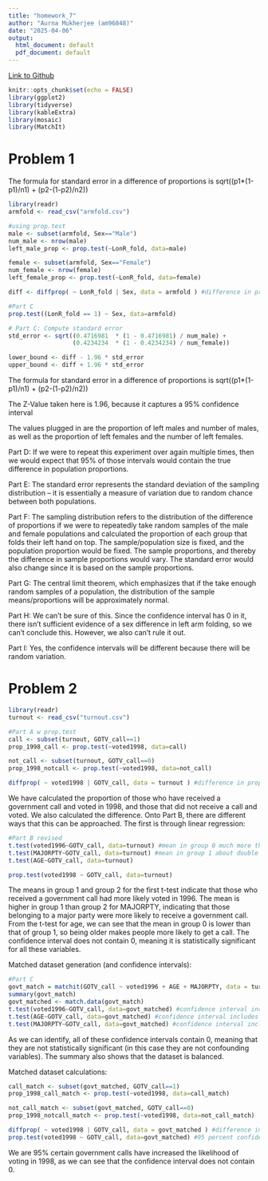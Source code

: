 ```yaml
---
title: "homework_7"
author: "Aurna Mukherjee (am96848)"
date: "2025-04-06"
output:
  html_document: default
  pdf_document: default
---
```


[Link to Github](https://github.com/aurnam18/hw7)

```r
knitr::opts_chunk$set(echo = FALSE)
library(ggplot2)
library(tidyverse)
library(kableExtra)
library(mosaic)
library(MatchIt)
```

# **Problem 1**

The formula for standard error in a difference of proportions is sqrt((p1\*(1-p1)/n1) + (p2-(1-p2)/n2))

```r
library(readr)
armfold <- read_csv("armfold.csv")

#using prop.test
male <- subset(armfold, Sex=="Male")
num_male <- nrow(male)
left_male_prop <- prop.test(~LonR_fold, data=male)

female <- subset(armfold, Sex=="Female")
num_female <- nrow(female)
left_female_prop <- prop.test(~LonR_fold, data=female)

diff <- diffprop( ~ LonR_fold | Sex, data = armfold ) #difference in proportions

#Part C
prop.test((LonR_fold == 1) ~ Sex, data=armfold)

# Part C: Compute standard error
std_error <- sqrt((0.4716981  * (1 - 0.4716981) / num_male) + 
                  (0.4234234  * (1 - 0.4234234) / num_female))

lower_bound <- diff - 1.96 * std_error
upper_bound <- diff + 1.96 * std_error
```

The formula for standard error in a difference of proportions is sqrt((p1\*(1-p1)/n1) + (p2-(1-p2)/n2))

The Z-Value taken here is 1.96, because it captures a 95% confidence interval

The values plugged in are the proportion of left males and number of males, as well as the proportion of left females and the number of left females.

Part D: If we were to repeat this experiment over again multiple times, then we would expect that 95% of those intervals would contain the true difference in population proportions.

Part E: The standard error represents the standard deviation of the sampling distribution – it is essentially a measure of variation due to random chance between both populations.

Part F: The sampling distribution refers to the distribution of the difference of proportions if we were to repeatedly take random samples of the male and female populations and calculated the proportion of each group that folds their left hand on top. The sample/population size is fixed, and the population proportion would be fixed. The sample proportions, and thereby the difference in sample proportions would vary. The standard error would also change since it is based on the sample proportions.

Part G: The central limit theorem, which emphasizes that if the take enough random samples of a population, the distribution of the sample means/proportions will be approximately normal.

Part H: We can't be sure of this. Since the confidence interval has 0 in it, there isn't sufficient evidence of a sex difference in left arm folding, so we can't conclude this. However, we also can't rule it out.

Part I: Yes, the confidence intervals will be different because there will be random variation.

# **Problem 2**

```r
library(readr)
turnout <- read_csv("turnout.csv")

#Part A w prop.test
call <- subset(turnout, GOTV_call==1)
prop_1998_call <- prop.test(~voted1998, data=call)

not_call <- subset(turnout, GOTV_call==0)
prop_1998_notcall <- prop.test(~voted1998, data=not_call)

diffprop( ~ voted1998 | GOTV_call, data = turnout ) #difference in proportions
```

We have calculated the proportion of those who have received a government call and voted in 1998, and those that did not receive a call and voted. We also calculated the difference. Onto Part B, there are different ways that this can be approached. The first is through linear regression:

```r
#Part B revised
t.test(voted1996~GOTV_call, data=turnout) #mean in group 0 much more than mean in group 1, and confidence interval does not contain 0
t.test(MAJORPTY~GOTV_call, data=turnout) #mean in group 1 about double mean in group 1, and confidence interval does not contain 0
t.test(AGE~GOTV_call, data=turnout)

prop.test(voted1998 ~ GOTV_call, data=turnout) 
```

The means in group 1 and group 2 for the first t-test indicate that those who received a government call had more likely voted in 1996. The mean is higher in group 1 than group 2 for MAJORPTY, indicating that those belonging to a major party were more likely to receive a government call. From the t-test for age, we can see that the mean in group 0 is lower than that of group 1, so being older makes people more likely to get a call. The confidence interval does not contain 0, meaning it is statistically significant for all these variables.

Matched dataset generation (and confidence intervals):

```r
#Part C
govt_match = matchit(GOTV_call ~ voted1996 + AGE + MAJORPTY, data = turnout, ratio=5)
summary(govt_match)
govt_matched <- match.data(govt_match)
t.test(voted1996~GOTV_call, data=govt_matched) #confidence interval includes 0, not statistically significant
t.test(AGE~GOTV_call, data=govt_matched) #confidence interval includes 0, not statistically significant
t.test(MAJORPTY~GOTV_call, data=govt_matched) #confidence interval includes 0, not statistically significant
```

As we can identify, all of these confidence intervals contain 0, meaning that they are not statistically significant (in this case they are not confounding variables). The summary also shows that the dataset is balanced.

Matched dataset calculations:

```r
call_match <- subset(govt_matched, GOTV_call==1)
prop_1998_call_match <- prop.test(~voted1998, data=call_match)

not_call_match <- subset(govt_matched, GOTV_call==0)
prop_1998_notcall_match <- prop.test(~voted1998, data=not_call_match)

diffprop( ~ voted1998 | GOTV_call, data = govt_matched ) #difference in proportions
prop.test(voted1998 ~ GOTV_call, data=govt_matched) #95 percent confidence interval does not contain 0 so not statistically significant
```

We are 95% certain government calls have increased the likelihood of voting in 1998, as we can see that the confidence interval does not contain 0.
